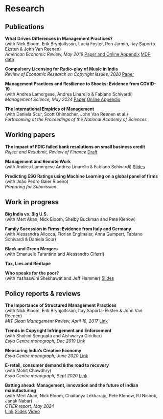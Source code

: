 # Research

## Publications

**What Drives Differences in Management Practices?**  
(with Nick Bloom, Erik Brynjolfsson, Lucia Foster, Ron Jarmin, Itay Saporta-Eksten & John Van Reenen)  
*American Economic Review, May 2019* 
[Paper and Online Appendix](https://www.aeaweb.org/articles?id=10.1257/aer.20170491)
[MDP data](https://drive.google.com/file/d/1Q20TCarWo9sWF6am7JvEtEflkAc1zG5z/view)

**Compulsory Licensing for Radio-play of Music in India**  
*Review of Economic Research on Copyright Issues, 2020* [Paper](http://www.serci.org/rerci_files/2020/patnaik.pdf)

**Management Practices and Resilience to Shocks: Evidence from COVID-19**  
(with Andrea Lamorgese, Andrea Linarello & Fabiano Schivardi)  
*Management Science, May 2024* [Paper](https://pubsonline.informs.org/doi/10.1287/mnsc.2021.01341) [Online Appendix](https://pubsonline.informs.org/doi/suppl/10.1287/mnsc.2021.01341/suppl_file/mnsc.2021.01341.sm1.pdf)

**The International Empirics of Management**  
(with Daniela Scur, Scott Ohlmacher, John Van Reenen et al.)  
*Forthcoming at the Proceedings of the National Academy of Sciences* 


## Working papers

**The impact of FDIC failed bank resolutions on small business credit**  
*Reject and Resubmit, Review of Finance* [Draft](https://drive.google.com/file/d/152d_ez2Ki7TFE7zsf4CgUfiGpHWYCH9k/view?usp=sharing)

**Management and Remote Work**  
(with Andrea Lamorgese Andrea Linarello & Fabiano Schivardi)
[Slides](research/MOPS_WFH_patnaik.pdf)

**Predicting ESG Ratings using Machine Learning on a global panel of firms**  
(with João Pedro Gaier Ribeiro)  
*Preparing for Submission* 

## Work in progress

**Big India vs. Big U.S.**  
(with Mert Akan, Nick Bloom, Shelby Buckman and Pete Klenow)

**Family Sucession in Firms: Evidence from Italy and Germany**   
(with Alessandra Allocca, Florian Englmaier, Anna Gumpert, Fabiano Schivardi & Daniela Scur)

**Black and Green Mergers**  
(with Emanuele Tarantino and Alessandro Ciferri)

**Tax, Lies and Redtape**

**Who speaks for the poor?**  
(with Yashaswini Shekhawat and Jeff Hammer) [Slides](research/patnaik_isi.pdf)

## Policy reports & reviews

**The Importance of Structured Management Practices**  
(with Nick Bloom, Erik Brynjolfsson, Itay Saporta-Eksten & John Van Reenen)   
*MIT Sloan Management Review, April 18, 2017* [Link](https://sloanreview.mit.edu/article/the-importance-of-structured-management-practices/)

**Trends in Copyright Infringement and Enforcement**  
(with Shohini Sengupta and Aishwarya Giridhar)  
*Esya Centre monograph, Dec 2019* [Link](https://static1.squarespace.com/static/5bcef7b429f2cc38df3862f5/t/5dee10b8af06d83e3e65ed2b/1575882943779/Esya+Centre+-+Copyright+Infringement+and+Enforcement.pdf)

**Measuring India's Creative Economy**   
*Esya Centre monograph, June 2020* [Link](https://static1.squarespace.com/static/5bcef7b429f2cc38df3862f5/t/5ee8cea5acd94f5192055e99/1596006460114/Issue+003+-+Esya+-+Measuring+Indias+Creative+Economy.pdf)

**E-retail, consumer demand & the road to recovery**   
(with Mohit Chawdhry)  
*Esya Centre monograph, Sept 2020* [Link](https://static1.squarespace.com/static/5bcef7b429f2cc38df3862f5/t/5f6997b2bbcbb517defa2dc5/1600755638116/REPORT_E-Retail_Issue-004_Sept_2020.pdf)

**Batting ahead: Management, innovation and the future of Indian manufacturing**   
(with Mert Akan, Nick Bloom, Chaitanya Lekharaju, Pete Klenow, PJ Nishok, Janak Nabar)  
*CTIER report, May 2024*    
[Link](https://www.ctier.org/pdf-event/Batting-Ahead-Management-Innovation-and-the-Future-of-Indian-Manufacturing.pdf)
[Slides](docs/research/SpeSeIndianEcon_Slides.pdf)
[Video](https://www.youtube.com/watch?v=j9-CcVzsx68&t=1406s)

